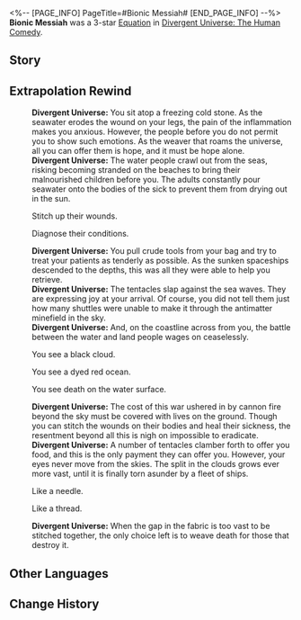 <%-- [PAGE_INFO]
PageTitle=#Bionic Messiah#
[END_PAGE_INFO] --%>
{{Removed|Equation}}
{{Equation Infobox
|period   = The Human Comedy
|rarity   = 3
|path1    = The Hunt*8
|path2    = Abundance*4
|effect   = When no enemy target has Fiber, Fiber will be applied to random attacked targets after characters use an attack. After targets with Fiber receive a total of {{Color|h|8}} attacks or are defeated, the target receives Lightning DMG equal to {{Color|h|4,500%}} {{Trait|base DMG}}, adjacent targets receive DMG equal to {{Color|h|3,000%}} {{Trait|base DMG}}, and all allies' Max HP increases by {{Color|h|80%}}, lasting for {{Color|h|3}} turn(s). If only 1 enemy target is attacked, then {{Color|h|2}} attacks are considered to have been launched.
|mentions = 
}}
'''Bionic Messiah''' was a 3-star [[Divergent Universe: The Human Comedy/Equatoins|Equation]] in [[Divergent Universe: The Human Comedy]].

==Story==
{{Description|The universe is a web and life is its pattern. Every time life is destroyed, the loom's shuttle shall trace along the trail of tears to seal the wounds that have not yet spread.<br /><br />You place yourself inside the silver "needle" and traverse the wastelands of Ladiklan, jabbing into the bodies of refugees of war, strangling pathological cells, and extracting fatal ailments. You place yourself into the red "thread" and float through the pollution zone of the Kuvida Nebula, entangling the genes of the refugees, connecting the survival of a race, and repairing their genetic rifts.<br /><br />There is no place that is free from war and disaster, and the shuttle never stops. As you rush towards any place from which you hear the sounds of crying, you stitch the web of life and use it to shelter humanity from disease and hardships. One day, it will be torn apart, but you will repair it again and again until there are no more laments in the universe.}}
<!--
==Gameplay Notes==
* 
-->
==Extrapolation Rewind==
{{Dialogue Start}}
:'''Divergent Universe:''' You sit atop a freezing cold stone. As the seawater erodes the wound on your legs, the pain of the inflammation makes you anxious. However, the people before you do not permit you to show such emotions. As the weaver that roams the universe, all you can offer them is hope, and it must be hope alone.
:'''Divergent Universe:''' The water people crawl out from the seas, risking becoming stranded on the beaches to bring their malnourished children before you. The adults constantly pour seawater onto the bodies of the sick to prevent them from drying out in the sun.
:{{DIcon|Arrow}} Stitch up their wounds.
:{{DIcon|Arrow}} Diagnose their conditions.
:'''Divergent Universe:''' You pull crude tools from your bag and try to treat your patients as tenderly as possible. As the sunken spaceships descended to the depths, this was all they were able to help you retrieve.
:'''Divergent Universe:''' The tentacles slap against the sea waves. They are expressing joy at your arrival. Of course, you did not tell them just how many shuttles were unable to make it through the antimatter minefield in the sky.
:'''Divergent Universe:''' And, on the coastline across from you, the battle between the water and land people wages on ceaselessly.
:{{DIcon|Arrow}} You see a black cloud.
:{{DIcon|Arrow}} You see a dyed red ocean.
:{{DIcon|Arrow}} You see death on the water surface.
:'''Divergent Universe:''' The cost of this war ushered in by cannon fire beyond the sky must be covered with lives on the ground. Though you can stitch the wounds on their bodies and heal their sickness, the resentment beyond all this is nigh on impossible to eradicate.
:'''Divergent Universe:''' A number of tentacles clamber forth to offer you food, and this is the only payment they can offer you. However, your eyes never move from the skies. The split in the clouds grows ever more vast, until it is finally torn asunder by a fleet of ships.
:{{DIcon|Arrow}} Like a needle.
:{{DIcon|Arrow}} Like a thread.
:'''Divergent Universe:''' When the gap in the fabric is too vast to be stitched together, the only choice left is to weave death for those that destroy it.
{{Dialogue End}}

==Other Languages==
{{Other Languages
|en   = Bionic Messiah
|zhs  = 纺生救主
|zht  = 紡生救主
|ja   = {{Rubi|生|せい}}を{{Rubi|紡|つむ}}ぐ{{Rubi|救世主|きゅうせいしゅ}}
|ko   = 삶을 엮는 구세주
|es   = Mesías biónico
|fr   = Messie bionique
|ru   = Бионический мессия
|th   = ผู้กอบกู้ทางชีวภาพ
|vi   = Đấng Cứu Thế Sinh Học
|de   = Bionischer Retter
|id   = Bionic Messiah
|pt   = Salvador Biônico
}}

==Change History==
{{Change History|2.5}}